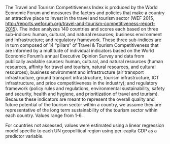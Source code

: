 The Travel and Tourism Competitiveness Index is produced by the World Economic Forum and measures the factors and policies that make a country an attractive place to invest in the travel and tourism sector (WEF 2015, [http://reports.weforum.org/travel-and-tourism-competitiveness-report-2015](http://reports.weforum.org/travel-and-tourism-competitiveness-report-2015)). The index analyzes 140 countries and scores each based on three sub-indices: human, cultural, and natural resources; business environment and infrastructure; and regulatory framework. These three sub-indices are in turn composed of 14 “pillars” of Travel & Tourism Competitiveness that are informed by a multitude of individual indicators based on the World Economic Forum’s annual Executive Opinion Survey and data from publically available sources: human, cultural, and natural resources (human resources, affinity for travel and tourism, natural resources, and cultural resources); business environment and infrastructure (air transport infrastructure, ground transport infrastructure, tourism infrastructure, ICT infrastructure, and price competitiveness in the industry); and regulatory framework (policy rules and regulations, environmental sustainability, safety and security, health and hygiene, and prioritization of travel and tourism). Because these indicators are meant to represent the overall quality and future potential of the tourism sector within a country, we assume they are representative of the long term sustainability of the tourism sector within each country.  Values range from 1-6. 

For countries not assessed, values were estimated using a linear regression model specific to each UN geopolitical region using per-capita GDP as a predictor variable.